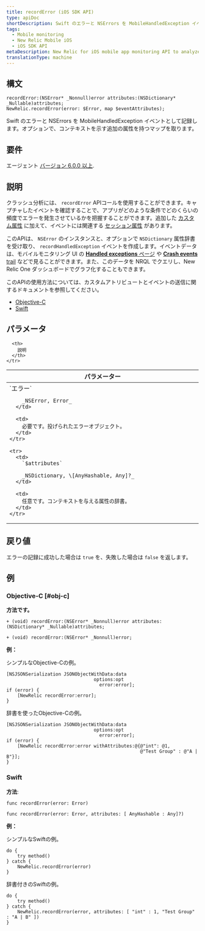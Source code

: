 ```yaml
---
title: recordError (iOS SDK API)
type: apiDoc
shortDescription: Swift のエラーと NSErrors を MobileHandledException イベントとして記録します。オプションで、コンテキストを示す追加の属性を持つマップを取ります。
tags:
  - Mobile monitoring
  - New Relic Mobile iOS
  - iOS SDK API
metaDescription: New Relic for iOS mobile app monitoring API to analyze handled exceptions and thrown exceptions via New Relic Insights.
translationType: machine
---
```


## 構文

```
recordError:(NSError* _Nonnull)error attributes:(NSDictionary* _Nullable)attributes;
NewRelic.recordError(error: $Error, map $eventAttributes);
```

Swift のエラーと NSErrors を MobileHandledException イベントとして記録します。オプションで、コンテキストを示す追加の属性を持つマップを取ります。

## 要件

エージェント [バージョン 6.0.0 以上](/docs/release-notes/mobile-release-notes/ios-release-notes/ios-agent-600).

## 説明

クラッシュ分析には、 `recordError` APIコールを使用することができます。キャプチャしたイベントを確認することで、アプリがどのような条件でどのくらいの頻度でエラーを発生させているかを把握することができます。追加した [カスタム属性](/docs/mobile-monitoring/new-relic-mobile/maintenance/add-custom-data-new-relic-mobile) に加えて、イベントには関連する [セッション属性](/docs/insights/insights-data-sources/default-attributes/mobile-default-attributes-insights) があります。

このAPIは、 `NSError` のインスタンスと、オプションで `NSDictionary` 属性辞書を受け取り、 `recordHandledException` イベントを作成します。イベントデータは、モバイルモニタリング UI の [**Handled exceptions** ページ](/docs/mobile-monitoring/mobile-monitoring-ui/crashes/handled-exceptions-analyze-trends-prevent-crashes) や [**Crash events** trail](/docs/mobile-monitoring/mobile-monitoring-ui/crashes/mobile-crash-event-trail) などで見ることができます。また、このデータを NRQL でクエリし、New Relic One ダッシュボードでグラフ化することもできます。

このAPIの使用方法については、カスタムアトリビュートとイベントの送信に関するドキュメントを参照してください。

* [Objective-C](/docs/mobile-monitoring/new-relic-mobile-ios/install-configure/work-ios-sdk-api#objc-custom-att-events)
* [Swift](/docs/mobile-monitoring/new-relic-mobile-ios/install-configure/work-ios-sdk-api#swift-custom-att-events)

## パラメータ

<table>
  <thead>
    <tr>
      <th width="25%">
        パラメーター
      </th>

      <th>
        説明
      </th>
    </tr>
  </thead>

  <tbody>
    <tr>
      <td>
        `エラー`

        _NSError, Error_
      </td>

      <td>
        必要です。投げられたエラーオブジェクト。
      </td>
    </tr>

    <tr>
      <td>
        `$attributes`

        _NSDictionary, \[AnyHashable, Any]?_
      </td>

      <td>
        任意です。コンテキストを与える属性の辞書。
      </td>
    </tr>
  </tbody>
</table>

## 戻り値

エラーの記録に成功した場合は `true` を、失敗した場合は `false` を返します。

## 例

### Objective-C [#obj-c]

**方法です。**

```
+ (void) recordError:(NSError* _Nonnull)error attributes:(NSDictionary* _Nullable)attributes;

+ (void) recordError:(NSError* _Nonnull)error;
```

**例：**

シンプルなObjective-Cの例。

```
[NSJSONSerialization JSONObjectWithData:data
                                options:opt
                                  error:error];
if (error) {
    [NewRelic recordError:error];
}
```

辞書を使ったObjective-Cの例。

```
[NSJSONSerialization JSONObjectWithData:data
                                options:opt
                                  error:error];
if (error) {
    [NewRelic recordError:error withAttributes:@{@"int": @1,
                                                 @"Test Group" : @"A | B"}];
}
```

### Swift

**方法**:

```
func recordError(error: Error)

func recordError(error: Error, attributes: [ AnyHashable : Any]?)
```

**例：**

シンプルなSwiftの例。

```
do {
    try method()
} catch {
    NewRelic.recordError(error)
}
```

辞書付きのSwiftの例。

```
do {
    try method()
} catch {
    NewRelic.recordError(error, attributes: [ "int" : 1, "Test Group" : "A | B" ])
}
```

